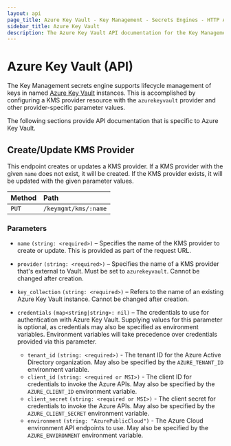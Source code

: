```yaml
---
layout: api
page_title: Azure Key Vault - Key Management - Secrets Engines - HTTP API
sidebar_title: Azure Key Vault
description: The Azure Key Vault API documentation for the Key Management secrets engine.
---
```


# Azure Key Vault (API)

The Key Management secrets engine supports lifecycle management of keys in named
[Azure Key Vault](https://docs.microsoft.com/en-us/azure/key-vault/) instances.
This is accomplished by configuring a KMS provider resource with the `azurekeyvault`
provider and other provider-specific parameter values.

The following sections provide API documentation that is specific to Azure Key Vault.

## Create/Update KMS Provider

This endpoint creates or updates a KMS provider. If a KMS provider with the given `name`
does not exist, it will be created. If the KMS provider exists, it will be updated with
the given parameter values.

| Method | Path                 |
| :----- | :------------------- |
| `PUT`  | `/keymgmt/kms/:name` |

### Parameters

- `name` `(string: <required>)` – Specifies the name of the KMS provider to create or update.
  This is provided as part of the request URL.

- `provider` `(string: <required>)` – Specifies the name of a KMS provider that's external to
  Vault. Must be set to `azurekeyvault`. Cannot be changed after creation.

- `key_collection` `(string: <required>)` – Refers to the name of an existing Azure Key Vault
  instance. Cannot be changed after creation.

- `credentials` `(map<string|string>: nil)` – The credentials to use for authentication with
  Azure Key Vault. Supplying values for this parameter is optional, as credentials may also
  be specified as environment variables. Environment variables will take precedence over
  credentials provided via this parameter.

    - `tenant_id` `(string: <required>)` - The tenant ID for the Azure Active Directory
      organization. May also be specified by the `AZURE_TENANT_ID` environment variable.
    - `client_id` `(string: <required or MSI>)` - The client ID for credentials to invoke the
      Azure APIs. May also be specified by the `AZURE_CLIENT_ID` environment variable.
    - `client_secret` `(string: <required or MSI>)` - The client secret for credentials to invoke
      the Azure APIs. May also be specified by the `AZURE_CLIENT_SECRET` environment variable.
    - `environment` `(string: "AzurePublicCloud")` - The Azure Cloud environment API endpoints to
      use. May also be specified by the `AZURE_ENVIRONMENT` environment variable.
